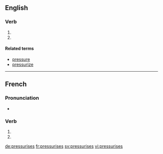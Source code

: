 {{also|pressurisés}}
==English==

===Verb===
{{head|en|verb form}}

# {{en-third-person singular of|pressurise}}
# {{alternative spelling of|pressurizes|lang=en}}

====Related terms====
* [[pressure]]
* [[pressurize]]

----

==French==

===Pronunciation===
* {{homophones|lang=fr|pressurise|pressurisent}}

===Verb===
{{fr-verb-form}}

# {{inflection of|pressuriser||2|s|pres|ind|lang=fr}}
# {{inflection of|pressuriser||2|s|pres|sub|lang=fr}}

[[de:pressurises]]
[[fr:pressurises]]
[[sv:pressurises]]
[[vi:pressurises]]